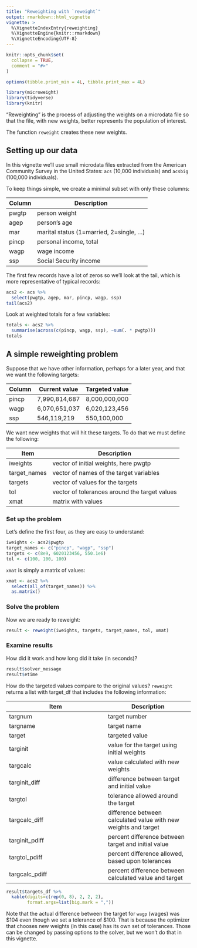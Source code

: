 ```yaml
---
title: "Reweighting with `reweight`"
output: rmarkdown::html_vignette
vignette: >
  %\VignetteIndexEntry{reweighting}
  %\VignetteEngine{knitr::rmarkdown}
  %\VignetteEncoding{UTF-8}
---
```


```r
knitr::opts_chunk$set(
  collapse = TRUE,
  comment = "#>"
)

options(tibble.print_min = 4L, tibble.print_max = 4L)
```

```r
library(microweight)
library(tidyverse)
library(knitr)
```


"Reweighting" is the process of adjusting the weights on a microdata file so that the file, with new weights, better represents the population of interest.

The function `reweight` creates these new weights.

## Setting up our data

In this vignette we'll use small microdata files extracted from the American Community Survey in the United States: `acs` (10,000 individuals) and `acsbig` (100,000 individuals).

To keep things simple, we create a minimal subset with only these columns:

Column        | Description
------------- | -------------
pwgtp         | person weight
agep          | person's age
mar           | marital status (1=married, 2=single, ...)
pincp         | personal income, total
wagp          | wage income
ssp           | Social Security income

The first few records have a lot of zeros so we'll look at the tail, which is more representative of typical records:

```r
acs2 <- acs %>%
  select(pwgtp, agep, mar, pincp, wagp, ssp)
tail(acs2)
```

Look at weighted totals for a few variables:
```r
totals <- acs2 %>%
  summarise(across(c(pincp, wagp, ssp), ~sum(. * pwgtp)))
totals
```

## A simple reweighting problem

Suppose that we have other information, perhaps for a later year, and that we want the following targets:

Column        |   Current value  | Targeted value
------------- | -----------------|----------------
pincp         |    7,990,814,687 |    8,000,000,000
wagp          |    6,070,651,037 |    6,020,123,456
ssp           |      546,119,219 |      550,100,000

We want new weights that will hit these targets. To do that we must define the following:

Item          |   Description
------------- | -------------
iweights      | vector of initial weights, here pwgtp
target_names  | vector of names of the target variables
targets       | vector of values for the targets
tol           | vector of tolerances around the target values
xmat          | matrix with values

### Set up the problem

Let's define the first four, as they are easy to understand:
```r
iweights <- acs2$pwgtp
target_names <- c("pincp", "wagp", "ssp")
targets <- c(8e9, 6020123456, 550.1e6)
tol <- c(100, 100, 100)
```


`xmat` is simply a matrix of values:
```r
xmat <- acs2 %>%
  select(all_of(target_names)) %>%
  as.matrix()
```


### Solve the problem
Now we are ready to reweight:
```r
result <- reweight(iweights, targets, target_names, tol, xmat)
```

### Examine results
How did it work and how long did it take (in seconds)?

```r
result$solver_message
result$etime
```

How do the targeted values compare to the original values? `reweight` returns a list with target_df that includes the following information:


Item            |   Description
--------------- | -------------
targnum         | target number
targname        | target name
target          | targeted value
targinit	      | value for the target using initial weights
targcalc        | value calculated with new weights
targinit_diff	  | difference between target and initial value
targtol	        | tolerance allowed around the target
targcalc_diff	  | difference between calculated value with new weights and target
targinit_pdiff	| percent difference between target and initial value
targtol_pdiff	  | percent difference allowed, based upon tolerances
targcalc_pdiff  | percent difference between calculated value and target


```r
result$targets_df %>%
  kable(digits=c(rep(0, 8), 2, 2, 2),
        format.args=list(big.mark = ","))
```

Note that the actual difference between the target for `wagp` (wages) was $104 even though we set a tolerance of $100. That is because the optimizer that chooses new weights (in this case) has its own set of tolerances. Those can be changed by passing options to the solver, but we won't do that in this vignette.


